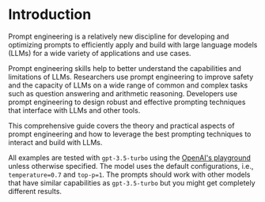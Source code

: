 # Introduction

Prompt engineering is a relatively new discipline for developing and optimizing prompts to efficiently apply and build with large language models (LLMs) for a wide variety of applications and use cases.

Prompt engineering skills help to better understand the capabilities and limitations of LLMs. Researchers use prompt engineering to improve safety and the capacity of LLMs on a wide range of common and complex tasks such as question answering and arithmetic reasoning. Developers use prompt engineering to design robust and effective prompting techniques that interface with LLMs and other tools. 

This comprehensive guide covers the theory and practical aspects of prompt engineering and how to leverage the best prompting techniques to interact and build with LLMs. 

All examples are tested with `gpt-3.5-turbo` using the [OpenAI's playground](https://platform.openai.com/playground) unless otherwise specified. The model uses the default configurations, i.e., `temperature=0.7` and `top-p=1`. The prompts should work with other models that have similar capabilities as `gpt-3.5-turbo` but you might get completely different results. 